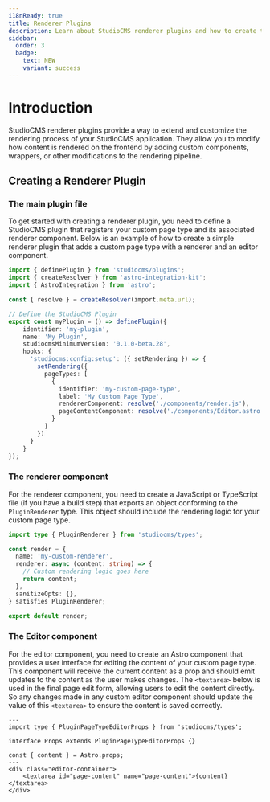 ```yaml
---
i18nReady: true
title: Renderer Plugins
description: Learn about StudioCMS renderer plugins and how to create them.
sidebar:
  order: 3
  badge:
    text: NEW
    variant: success
---
```



# Introduction

StudioCMS renderer plugins provide a way to extend and customize the rendering process of your StudioCMS application. They allow you to modify how content is rendered on the frontend by adding custom components, wrappers, or other modifications to the rendering pipeline.

## Creating a Renderer Plugin

### The main plugin file

To get started with creating a renderer plugin, you need to define a StudioCMS plugin that registers your custom page type and its associated renderer component. Below is an example of how to create a simple renderer plugin that adds a custom page type with a renderer and an editor component.

```ts twoslash title="my-plugin.ts"
import { definePlugin } from 'studiocms/plugins';
import { createResolver } from 'astro-integration-kit';
import { AstroIntegration } from 'astro';

const { resolve } = createResolver(import.meta.url);

// Define the StudioCMS Plugin
export const myPlugin = () => definePlugin({
    identifier: 'my-plugin',
    name: 'My Plugin',
    studiocmsMinimumVersion: '0.1.0-beta.28',
    hooks: {
      'studiocms:config:setup': ({ setRendering }) => {
        setRendering({
          pageTypes: [
            {
              identifier: 'my-custom-page-type',
              label: 'My Custom Page Type',
              rendererComponent: resolve('./components/render.js'),
              pageContentComponent: resolve('./components/Editor.astro')
            }
          ]
        })
      }
    }
});
```

### The renderer component

For the renderer component, you need to create a JavaScript or TypeScript file (if you have a build step) that exports an object conforming to the `PluginRenderer` type. This object should include the rendering logic for your custom page type.

```ts twoslash title="components/render.js"
import type { PluginRenderer } from 'studiocms/types';

const render = {
  name: 'my-custom-renderer',
  renderer: async (content: string) => {
    // Custom rendering logic goes here
    return content;
  },
  sanitizeOpts: {},
} satisfies PluginRenderer;

export default render;
```

### The Editor component

For the editor component, you need to create an Astro component that provides a user interface for editing the content of your custom page type. This component will receive the current content as a prop and should emit updates to the content as the user makes changes. The `<textarea>` below is used in the final page edit form, allowing users to edit the content directly. So any changes made in any custom editor component should update the value of this `<textarea>` to ensure the content is saved correctly.

```astro title="components/Editor.astro"
---
import type { PluginPageTypeEditorProps } from 'studiocms/types';

interface Props extends PluginPageTypeEditorProps {}

const { content } = Astro.props;
---
<div class="editor-container">
    <textarea id="page-content" name="page-content">{content}</textarea>
</div>
```